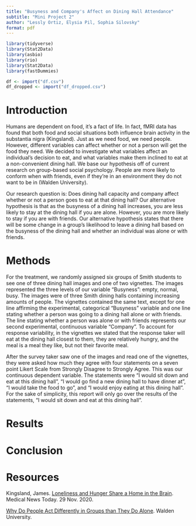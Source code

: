 ```yaml
---
title: "Busyness and Company's Affect on Dining Hall Attendance"
subtitle: "Mini Project 2"
author: "Lessly Ortiz, Elysia Pil, Sophia Silovsky"
format: pdf
---
```


```r
library(tidyverse)
library(Stat2Data)
library(asbio)
library(rio)
library(Stat2Data)
library(fastDummies)
```

```r
df <- import("df.csv")
df_dropped <- import("df_dropped.csv")
```

# Introduction

Humans are dependent on food, it’s a fact of life. In fact, fMRI data has found that both food and social situations both influence brain activity in the substantia nigra (Kingsland). Just as we need food, we need people. However, different variables can affect whether or not a person will get the food they need. We decided to investigate what variables affect an individual’s decision to eat, and what variables make them inclined to eat at a non-convenient dining hall. We base our hypothesis off of current research on group-based social psychology. People are more likely to conform when with friends, even if they’re in an environment they do not want to be in (Walden University). 

Our research question is: Does dining hall capacity and company affect whether or not a person goes to eat at that dining hall? Our alternative hypothesis is that as the busyness of a dining hall increases, you are less likely to stay at the dining hall if you are alone. However, you are more likely to stay if you are with friends. Our alternative hypothesis states that there will be some change in a group's likelihood to leave a dining hall based on the busyness of the dining hall and whether an individual was alone or with friends.


# Methods

For the treatment, we randomly assigned six groups of Smith students to see one of three dining hall images and one of two vignettes. The images represented the three levels of our variable "Busyness": empty, normal, busy. The images were of three Smith dining halls containing increasing amounts of people. The vignettes contained the same text, except for one line affirming the experimental, categorical "Busyness" variable and one line stating whether a person was going to a dining hall alone or with friends. The line stating whether a person was alone or with friends represents our second experimental, continuous variable "Company". To account for response variability, in the vignettes we stated that the response taker will eat at the dining hall closest to them, they are relatively hungry, and the meal is a meal they like, but not their favorite meal. 

After the survey taker saw one of the images and read one of the vignettes, they were asked how much they agree with four statements on a seven point Likert Scale from Strongly Disagree to Strongly Agree. This was our continuous dependent variable. The statements were "I would sit down and eat at this dining hall", "I would go find a new dining hall to have dinner at", "I would take the food to go", and "I would enjoy eating at this dining hall". For the sake of simplicity, this report will only go over the results of the statements, "I would sit down and eat at this dining hall". 


# Results



# Conclusion



# Resources

Kingsland, James. [Loneliness and Hunger Share a Home in the Brain](https://www.medicalnewstoday.com/articles/loneliness-and-hunger-share-a-home-in-the-brain). Medical News Today. 29 Nov. 2020.

[Why Do People Act Differently in Groups than They Do Alone](https://www.waldenu.edu/online-masters-programs/ms-in-psychology/resource/why-do-people-act-differently-in-groups-than-they-do-alone). Walden University.